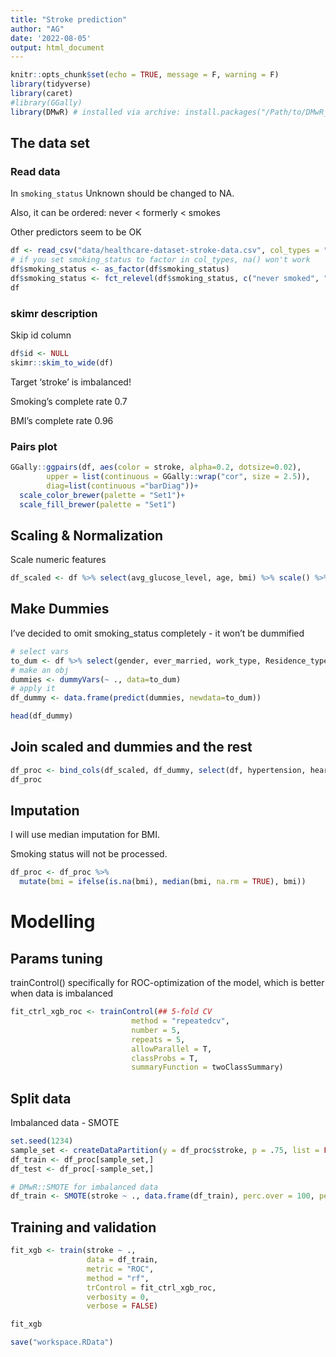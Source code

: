 ```yaml
---
title: "Stroke prediction"
author: "AG"
date: '2022-08-05'
output: html_document
---
```


```r
knitr::opts_chunk$set(echo = TRUE, message = F, warning = F)
library(tidyverse)
library(caret)
#library(GGally)
library(DMwR) # installed via archive: install.packages("/Path/to/DMwR_0.4.1.tar.gz", repos=NULL, type="source" )

```

## The data set

### Read data

In `smoking_status` Unknown should be changed to NA.

Also, it can be ordered: never < formerly < smokes

Other predictors seem to be OK

```r
df <- read_csv("data/healthcare-dataset-stroke-data.csv", col_types = "cfdfffffddcf", na = c("Unknown", "N/A"))
# if you set smoking_status to factor in col_types, na() won't work
df$smoking_status <- as_factor(df$smoking_status)
df$smoking_status <- fct_relevel(df$smoking_status, c("never smoked", "formerly smoked", "smokes"))
df
```

### skimr description

Skip id column

```r
df$id <- NULL
skimr::skim_to_wide(df)
```

Target 'stroke' is imbalanced!

Smoking's complete rate 0.7

BMI's complete rate 0.96

### Pairs plot

```r
GGally::ggpairs(df, aes(color = stroke, alpha=0.2, dotsize=0.02), 
        upper = list(continuous = GGally::wrap("cor", size = 2.5)),
        diag=list(continuous ="barDiag"))+
  scale_color_brewer(palette = "Set1")+
  scale_fill_brewer(palette = "Set1")
```


## Scaling & Normalization

Scale numeric features

```r
df_scaled <- df %>% select(avg_glucose_level, age, bmi) %>% scale() %>% data.frame()
```

## Make Dummies

I've decided to omit smoking_status completely - it won't be dummified

```r
# select vars
to_dum <- df %>% select(gender, ever_married, work_type, Residence_type)
# make an obj
dummies <- dummyVars(~ ., data=to_dum)
# apply it
df_dummy <- data.frame(predict(dummies, newdata=to_dum))

head(df_dummy)
```

## Join scaled and dummies and the rest

```r
df_proc <- bind_cols(df_scaled, df_dummy, select(df, hypertension, heart_disease, stroke))
df_proc
```

## Imputation

I will use median imputation for BMI.

Smoking status will not be processed.

```r
df_proc <- df_proc %>% 
  mutate(bmi = ifelse(is.na(bmi), median(bmi, na.rm = TRUE), bmi))
```

# Modelling

## Params tuning

trainControl() specifically for ROC-optimization of the model, which is better when data is imbalanced

```r
fit_ctrl_xgb_roc <- trainControl(## 5-fold CV
                           method = "repeatedcv",
                           number = 5,
                           repeats = 5, 
                           allowParallel = T,
                           classProbs = T,
                           summaryFunction = twoClassSummary)
```

## Split data

Imbalanced data - SMOTE

```r
set.seed(1234)
sample_set <- createDataPartition(y = df_proc$stroke, p = .75, list = FALSE)
df_train <- df_proc[sample_set,]
df_test <- df_proc[-sample_set,]

# DMwR::SMOTE for imbalanced data
df_train <- SMOTE(stroke ~ ., data.frame(df_train), perc.over = 100, perc.under = 200)
```

## Training and validation

```r
fit_xgb <- train(stroke ~ ., 
                 data = df_train, 
                 metric = "ROC", 
                 method = "rf", 
                 trControl = fit_ctrl_xgb_roc,
                 verbosity = 0,
                 verbose = FALSE)

fit_xgb
```

```r
save("workspace.RData")
```

